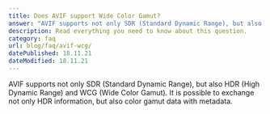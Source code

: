 ```yaml
---
title: Does AVIF support Wide Color Gamut?
answer: "AVIF supports not only SDR (Standard Dynamic Range), but also HDR (High Dynamic Range) and WCG (Wide Color Gamut). It is possible to exchange not only HDR information, but also color gamut data with metadata."
description: Read everything you need to know about this question.
category: faq
url: blog/faq/avif-wcg/
datePublished: 18.11.21
dateModified: 18.11.21
---
```


AVIF supports not only SDR (Standard Dynamic Range), but also HDR (High Dynamic Range) and WCG (Wide Color Gamut). It is possible to exchange not only HDR information, but also color gamut data with metadata.
